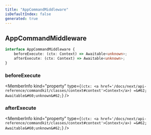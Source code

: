 ```yaml
---
title: "AppCommandMiddleware"
isDefaultIndex: false
generated: true
---
```



<!-- This file was generated from the CommandKit source. Do not modify. Instead, re-run the "docgen" script -->


## AppCommandMiddleware

<GenerationInfo sourceFile="packages/commandkit/src/app/handlers/AppCommandHandler.ts" sourceLine="39" packageName="commandkit" />



```ts title="Signature"
interface AppCommandMiddleware {
    beforeExecute: (ctx: Context) => Awaitable<unknown>;
    afterExecute: (ctx: Context) => Awaitable<unknown>;
}
```

<div className="members-wrapper">

### beforeExecute

<MemberInfo kind="property" type={`(ctx: <a href='/docs/next/api-reference/commandkit/classes/context#context'>Context</a>) =&#62; Awaitable&#60;unknown&#62;`}   />


### afterExecute

<MemberInfo kind="property" type={`(ctx: <a href='/docs/next/api-reference/commandkit/classes/context#context'>Context</a>) =&#62; Awaitable&#60;unknown&#62;`}   />




</div>
